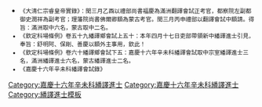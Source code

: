 {{Navbox
|name = 嘉慶十六年辛未科繙譯進士金榜
|title = 嘉慶十六年（[[1811年]]）辛未科繙譯進士金榜
|titlestyle = background-color:#FFD700;
|image =
|style = width:100%;text-align:center; 
|groupstyle = text-align:center; background-color:#FFD700;
|liststyle = text-align:center;
|state = {{{state<includeonly>|collapsed</includeonly>}}}

|group1 = 宗室<br>共3名
|list1 = [[宗室奕定]]（鑲藍旗） - [[宗室恩喜]]（正藍旗） - [[宗室榮鳳]]（正藍旗）

|group2 = 滿洲<br>共6名
|list2 = [[舒明阿]]（鑲紅旗） - [[保剛]]（鑲藍旗） - [[德克金布]]（正藍旗）  - [[善慶]]（正黃旗） - [[景煥]]（正白旗） - [[保恒]]（鑲藍旗）

|group3 = 蒙古<br>共2名
|list3 = [[文德賀]]（鑲黃旗） - [[松阿里]]（正藍旗）

|belowstyle = text-align: center; background-color:#FFD700;
|below='''前一科：[[Template:嘉慶十四年己巳恩科繙譯進士金榜|嘉慶十四年己巳繙譯恩科]]　'''·'''　後一科：[[Template:嘉慶十九年甲戌科繙譯進士金榜|嘉慶十九年甲戌繙譯科]]'''<br>'''同科進士：[[Template:嘉慶十六年辛未科殿試金榜|嘉慶十六年辛未文科]]、[[Template:嘉慶十六年辛未科武殿試金榜|嘉慶十六年辛未武科]]'''
}}
[[Category:嘉慶十六年辛未科繙譯進士]]
<noinclude>[[Category:嘉慶十六年辛未科繙譯進士]][[Category:繙譯進士模板]]{{DEFAULTSORT:*}}
*<small>《大清仁宗睿皇帝實錄》：閏三月乙酉以禮部尚書福慶為滿洲翻譯會試正考官，都察院左副都御史潤祥為副考官；理藩院尚書佛爾卿額為蒙古考官。閏三月丙申禮部以翻譯會試中額請。得旨：滿洲取中六名，蒙古取中二名。<br />
*《欽定科場條例》卷五十九繙譯鄉會試上五十：本年四月十七日吏部帶領新中繙譯進士引見，奉旨：舒明阿、保剛、善慶以額外主事用，欽此！<br />
*《欽定科場條例》卷六十繙譯鄉會試下五：嘉慶十六年辛未科繙譯會試取中宗室繙譯進士三名，滿洲繙譯進士六名，蒙古繙譯進士二名。
*《嘉慶十六年辛未科繙譯會試錄》
</small>
</noinclude>